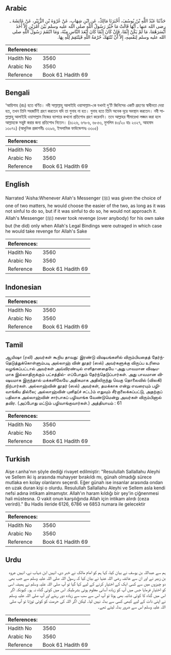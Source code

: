 ## Arabic


<div dir="rtl" lang="ar" style={{fontSize:'larger',backgroundColor:'#f8f9fa',padding:20}}>
حَدَّثَنَا عَبْدُ اللَّهِ بْنُ يُوسُفَ، أَخْبَرَنَا مَالِكٌ، عَنِ ابْنِ شِهَابٍ، عَنْ عُرْوَةَ بْنِ الزُّبَيْرِ، عَنْ عَائِشَةَ ـ رضى الله عنها ـ أَنَّهَا قَالَتْ مَا خُيِّرَ رَسُولُ اللَّهِ صلى الله عليه وسلم بَيْنَ أَمْرَيْنِ إِلاَّ أَخَذَ أَيْسَرَهُمَا، مَا لَمْ يَكُنْ إِثْمًا، فَإِنْ كَانَ إِثْمًا كَانَ أَبْعَدَ النَّاسِ مِنْهُ، وَمَا انْتَقَمَ رَسُولُ اللَّهِ صلى الله عليه وسلم لِنَفْسِهِ، إِلاَّ أَنْ تُنْتَهَكَ حُرْمَةُ اللَّهِ فَيَنْتَقِمَ لِلَّهِ بِهَا‏.‏
</div>
<div style={{backgroundColor:'#f8f9fa',padding:20, marginBottom: 10}}><table> <thead> <tr> <th>References:</th> <th></th> </tr> </thead> <tbody><tr><td>Hadith No</td><td>3560</td></tr><tr><td>Arabic No</td><td>3560</td></tr><tr><td>Reference</td><td>Book 61 Hadith 69</td></tr></tbody></table></div>

## Bengali


<div dir="ltr" lang="bn" style={{fontSize:'larger',backgroundColor:'#f8f9fa',padding:20}}>
‘আয়িশাহ (রাঃ) হতে বর্ণিত। নবী সাল্লাল্লাহু আলাইহি ওয়াসাল্লাম-কে যখনই দু’টি জিনিসের একটি গ্রহণের স্বাধীনতা দেয়া হত, তখন তিনি সহজটিই গ্রহণ করতেন যদি তা গুনাহ না হত। গুনাহ হতে তিনি অনেক দূরে অবস্থান করতেন। নবী সাল্লাল্লাহু আলাইহি ওয়াসাল্লাম নিজের ব্যাপারে কখনো প্রতিশোধ গ্রহণ করেননি। তবে আল্লাহর সীমারেখা লঙ্ঘন করা হলে আল্লাহকে সন্তুষ্ট করার জন্য প্রতিশোধ নিতেন। (৬১২৬, ৬৭৮৬, ৬৮৫৩, মুসলিম ৪৩/২০ হাঃ ২৩২৭, আহমাদ ১৩০৭২) (আধুনিক প্রকাশনীঃ ৩২৯৬, ইসলামিক ফাউন্ডেশনঃ ৩৩০৫)
</div>
<div style={{backgroundColor:'#f8f9fa',padding:20, marginBottom: 10}}><table> <thead> <tr> <th>References:</th> <th></th> </tr> </thead> <tbody><tr><td>Hadith No</td><td>3560</td></tr><tr><td>Arabic No</td><td>3560</td></tr><tr><td>Reference</td><td>Book 61 Hadith 69</td></tr></tbody></table></div>

## English


<div dir="ltr" lang="en" style={{fontSize:'larger',backgroundColor:'#f8f9fa',padding:20}}>
Narrated 'Aisha:Whenever Allah's Messenger (ﷺ) was given the choice of one of two matters, he would choose the easier of the two, as long as it was not sinful to do so, but if it was sinful to do so, he would not approach it. Allah's Messenger (ﷺ) never took revenge (over anybody) for his own sake but (he did) only when Allah's Legal Bindings were outraged in which case he would take revenge for Allah's Sake
</div>
<div style={{backgroundColor:'#f8f9fa',padding:20, marginBottom: 10}}><table> <thead> <tr> <th>References:</th> <th></th> </tr> </thead> <tbody><tr><td>Hadith No</td><td>3560</td></tr><tr><td>Arabic No</td><td>3560</td></tr><tr><td>Reference</td><td>Book 61 Hadith 69</td></tr></tbody></table></div>

## Indonesian


<div dir="ltr" lang="id" style={{fontSize:'larger',backgroundColor:'#f8f9fa',padding:20}}>

</div>
<div style={{backgroundColor:'#f8f9fa',padding:20, marginBottom: 10}}><table> <thead> <tr> <th>References:</th> <th></th> </tr> </thead> <tbody><tr><td>Hadith No</td><td>3560</td></tr><tr><td>Arabic No</td><td>3560</td></tr><tr><td>Reference</td><td>Book 61 Hadith 69</td></tr></tbody></table></div>

## Tamil


<div dir="ltr" lang="ta" style={{fontSize:'larger',backgroundColor:'#f8f9fa',padding:20}}>
ஆயிஷா (ரலி) அவர்கள் கூறிய தாவது: இரண்டு விஷயங்களில் விரும்பியதைத் தேர்ந்தெடுத்துக்கொள்ளும்படி அல்லாஹ் வின் தூதர் (ஸல்) அவர்களுக்கு விருப்ப உரிமை வழங்கப்பட்டால் அவர்கள் அவ்விரண்டில் எளிதானதையே -அது பாவமான விஷயமாக இல்லாதிருக்கும் பட்சத்தில்- எப்போதும் தேர்ந்தெடுப்பார்கள். அது பாவமான விஷயமாக இருந்தால் மக்களிலேயே அதிகமாக அதிலிருந்து வெகு தொலைவில் (விலகி) நிற்பார்கள். அல்லாஹ்வின் தூதர் (ஸல்) அவர்கள், தமக்காக என்று எவரையும் பழிவாங்கிய தில்லை; அல்லாஹ்வின் புனித(ச் சட்ட)ம் எதுவும் சீர்குலைக்கப்பட்டு, அதற்குப் பதிலாக அல்லாஹ்வின் சார்பாகப் பழிவாங்க வேண்டுமென்று அவர்கள் விரும்பினால் தவிர. (அப்போது மட்டும் பழிவாங்குவார்கள்.) அத்தியாயம் : 61
</div>
<div style={{backgroundColor:'#f8f9fa',padding:20, marginBottom: 10}}><table> <thead> <tr> <th>References:</th> <th></th> </tr> </thead> <tbody><tr><td>Hadith No</td><td>3560</td></tr><tr><td>Arabic No</td><td>3560</td></tr><tr><td>Reference</td><td>Book 61 Hadith 69</td></tr></tbody></table></div>

## Turkish


<div dir="ltr" lang="tr" style={{fontSize:'larger',backgroundColor:'#f8f9fa',padding:20}}>
Aişe r.anha'nın şöyle dediği rivayet edilmiştir: "Resulullah Sallallahu Aleyhi ve Sellem iki iş arasında muhayyer bırakıldı mı, günah olmadığı sürece mutlaka en kolay olanlarını seçerdi. Eğer günah ise insanlar arasında ondan en uzak duran kişi o olurdu. Resulullah Sallallahu Aleyhi ve Sellem asla kendi nefsi adına intikam almamıştır. Allah'ın haram kıldığı bir şey'in çiğnenmesi hali müstesna. O vakit onun karşılığında Allah için intikam alırdı (ceza verirdi)." Bu Hadis ileride 6126, 6786 ve 6853 numara ile gelecektir
</div>
<div style={{backgroundColor:'#f8f9fa',padding:20, marginBottom: 10}}><table> <thead> <tr> <th>References:</th> <th></th> </tr> </thead> <tbody><tr><td>Hadith No</td><td>3560</td></tr><tr><td>Arabic No</td><td>3560</td></tr><tr><td>Reference</td><td>Book 61 Hadith 69</td></tr></tbody></table></div>

## Urdu


<div dir="rtl" lang="ur" style={{fontSize:'larger',backgroundColor:'#f8f9fa',padding:20}}>
ہم سے عبداللہ بن یوسف نے بیان کیا، کہا ہم کو امام مالک نے خبر دی، انہیں ابن شہاب نے، انہیں عروہ بن زبیر نے اور ان سے عائشہ رضی اللہ عنہا نے بیان کیا کہ رسول اللہ صلی اللہ علیہ وسلم سے جب بھی دو چیزوں میں سے کسی ایک کے اختیار کرنے کے لیے کہا گیا تو آپ صلی اللہ علیہ وسلم نے ہمیشہ اسی کو اختیار فرمایا جس میں آپ کو زیادہ آسانی معلوم ہوئی بشرطیکہ اس میں کوئی گناہ نہ ہو۔ کیونکہ اگر اس میں گناہ کا کوئی شائبہ بھی ہوتا تو آپ اس سے سب سے زیادہ دور رہتے اور آپ صلی اللہ علیہ وسلم نے اپنی ذات کے لیے کبھی کسی سے بدلہ نہیں لیا۔ لیکن اگر اللہ کی حرمت کو کوئی توڑتا تو آپ صلی اللہ علیہ وسلم اس سے ضرور بدلہ لیتے تھے۔
</div>
<div style={{backgroundColor:'#f8f9fa',padding:20, marginBottom: 10}}><table> <thead> <tr> <th>References:</th> <th></th> </tr> </thead> <tbody><tr><td>Hadith No</td><td>3560</td></tr><tr><td>Arabic No</td><td>3560</td></tr><tr><td>Reference</td><td>Book 61 Hadith 69</td></tr></tbody></table></div>